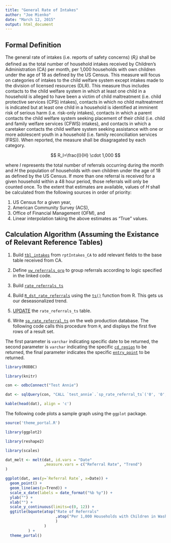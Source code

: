 ```yaml
---
title: "General Rate of Intakes"
author: "Joe Mienko"
date: "March 12, 2015"
output: html_document
---
```


## Formal Definition

The general rate of intakes (i.e. reports of safety concerns) ($R_I$) shall be defined as the total number of household intakes received by Children's Administration (CA) per month, per 1,000 households with own children under the age of 18 as defined by the US Census. This measure will focus on \emph{all} categories of intakes to the child welfare system except intakes made to the division of licensed resources (DLR). This measure thus includes contacts to the child welfare system in which at least one child in a household is alleged to have been a victim of child maltreatment (i.e. child protective services (CPS) intakes), contacts in which no child maltreatment is indicated but at least one child in a household is identified at imminent risk of serious harm (i.e. risk-only intakes), contacts in which a parent contacts the child welfare system seeking placement of their child (i.e. child and family welfare services (CFWS) intakes), and contacts in which a caretaker contacts the child welfare system seeking assistance with one or more adolescent youth in a household (i.e. family reconciliation services (FRS)). When reported, the measure shall be disagragated by each category.

$$
R_I=\frac{I}{H} \cdot 1,000
$$

where $I$ represents the total number of referrals occurring during the month and $H$ the population of households with own children under the age of 18 as defined by the US Census. If more than one referral is received for a given household within a 48 hour period, those referrals will only be counted once. To the extent that estimates are available, values of $H$ shall be calculated from the following sources in order of priority:

1. US Census for a given year,
2. American Community Survey (ACS), 
3. Office of Financial Management (OFM), and 
4. Linear interpolation taking the above estimates as "True" values. 

## Calculation Algorithm (Assuming the Existance of Relevant Reference Tables)

1. Build [`tbl_intakes`](https://github.com/pocdata/sql_dev/blob/master/ca_ods_sp/base.prod_build_tbl_intakes.StoredProcedure.sql) from `rptIntakes_CA` to add relevant fields to the base table received from CA. 

2. Define [`vw_referrals_grp`](https://github.com/pocdata/sql_dev/blob/master/ca_ods_views/prtl.vw_referrals_grp.View.sql) to group referrals according to logic specified in the linked code. 

3. Build [`rate_referrals_ts`](https://github.com/pocdata/sql_dev/blob/master/ca_ods_sp/prtl.prod_build_rate_referrals.StoredProcedure.sql)

4. Build [`R_dst_rate_referrals`](https://github.com/pocdata/annual_review/blob/master/bld_R_tables/bld.R.R_dst_rate_referrals.R) using the [`ts()`](https://stat.ethz.ch/R-manual/R-devel/library/stats/html/ts.html) function from R. This gets us our deseasonalized trend. 

5. [UPDATE](https://github.com/pocdata/annual_review/blob/master/bld_R_tables/udt.R.R_dst_rate_referrals.sql) the `rate_referrals_ts` table. 

6. Write [`sp_rate_referral_ts`]() on the web production database. The following code calls this procedure from `R`, and displays the first five rows of a result set. 

The first parameter is `varchar` indicating specific date to be returned, the second parameter is `varchar` indicating the specific [`cd_region`]() to be returned, the final parameter indicates the specific [`entry_point`]() to be returned. 

```r
library(RODBC)

library(knitr)

con <- odbcConnect("Test Annie")

dat <- sqlQuery(con, "CALL `test_annie`.`sp_rate_referral_ts`('0', '0', '0');")

kable(head(dat), align = 'c')
```

The following code plots a sample graph using the `ggplot` package.

```r
source('theme_portal.R')

library(ggplot2)

library(reshape2)

library(scales)

dat_melt <- melt(dat, id.vars = "Date"
                 ,measure.vars = c("Referral Rate", "Trend")
)

ggplot(dat, aes(y=`Referral Rate`, x=Date)) + 
  geom_point() +
  geom_line(aes(y=Trend)) + 
  scale_x_date(labels = date_format("%b %y")) +
  ylab("") +
  xlab("") +
  scale_y_continuous(limits=c(0, 12)) + 
  ggtitle(bquote(atop("Rate of Referrals"
                      ,atop("Per 1,000 Households with Children in Washington State")
                      )
                 )
          ) + 
  theme_portal()

```

